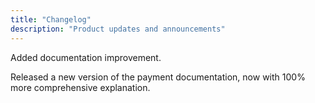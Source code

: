 ```yaml
---
title: "Changelog"
description: "Product updates and announcements"
---
```


<Update label="October 2025" description="Improvement">
  Added documentation improvement.

  Released a new version of the payment documentation, now with 100% more comprehensive explanation.
</Update>
